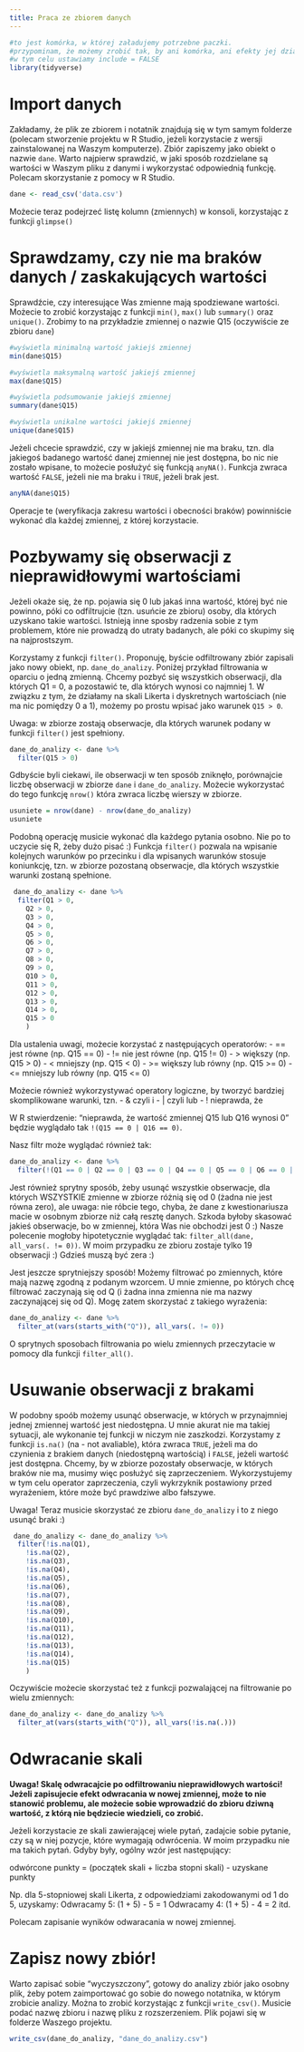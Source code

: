```yaml
---
title: Praca ze zbiorem danych
---
```


```r
#to jest komórka, w której załadujemy potrzebne paczki.
#przypominam, że możemy zrobić tak, by ani komórka, ani efekty jej działania nie były wyświetlane.
#w tym celu ustawiamy include = FALSE
library(tidyverse)
```

# Import danych

Zakładamy, że plik ze zbiorem i notatnik znajdują się w tym samym folderze (polecam stworzenie projektu w R Studio, jeżeli korzystacie z wersji zainstalowanej na Waszym komputerze). Zbiór zapiszemy jako obiekt o nazwie `dane`. Warto najpierw sprawdzić, w jaki sposób rozdzielane są wartości w Waszym pliku z danymi i wykorzystać odpowiednią funkcję. Polecam skorzystanie z pomocy w R Studio.

```r
dane <- read_csv('data.csv') 
```

Możecie teraz podejrzeć listę kolumn (zmiennych) w konsoli, korzystając z funkcji `glimpse()`

# Sprawdzamy, czy nie ma braków danych / zaskakujących wartości

Sprawdźcie, czy interesujące Was zmienne mają spodziewane wartości. Możecie to zrobić korzystając z funkcji `min()`, `max()` lub `summary()` oraz `unique()`. Zrobimy to na przykładzie zmiennej o nazwie Q15 (oczywiście ze zbioru `dane`)

```r
#wyświetla minimalną wartość jakiejś zmiennej
min(dane$Q15)
```

```r
#wyświetla maksymalną wartość jakiejś zmiennej
max(dane$Q15)
```

```r
#wyświetla podsumowanie jakiejś zmiennej
summary(dane$Q15)
```

```r
#wyświetla unikalne wartości jakiejś zmiennej
unique(dane$Q15)
```

Jeżeli chcecie sprawdzić, czy w jakiejś zmiennej nie ma braku, tzn. dla jakiegoś badanego wartość danej zmiennej nie jest dostępna, bo nic nie zostało wpisane, to możecie posłużyć się funkcją `anyNA()`. Funkcja zwraca wartość `FALSE`, jeżeli nie ma braku i `TRUE`, jeżeli brak jest.

```r
anyNA(dane$Q15)
```

Operacje te (weryfikacja zakresu wartości i obecności braków) powinniście wykonać dla każdej zmiennej, z której korzystacie.

# Pozbywamy się obserwacji z nieprawidłowymi wartościami

Jeżeli okaże się, że np. pojawia się 0 lub jakaś inna wartość, której być nie powinno, póki co odfiltrujcie (tzn. usuńcie ze zbioru) osoby, dla których uzyskano takie wartości. Istnieją inne sposby radzenia sobie z tym problemem, które nie prowadzą do utraty badanych, ale póki co skupimy się na najprostszym. 

Korzystamy z funkcji `filter()`. Proponuję, byście odfiltrowany zbiór zapisali jako nowy obiekt, np. `dane_do_analizy`. Poniżej przykład filtrowania w oparciu o jedną zmienną. Chcemy pozbyć się wszystkich obserwacji, dla których Q1 = 0, a pozostawić te, dla których wynosi co najmniej 1. W związku z tym, że działamy na skali Likerta i dyskretnych wartościach (nie ma nic pomiędzy 0 a 1), możemy po prostu wpisać jako warunek `Q15 > 0`.

Uwaga: w zbiorze zostają obserwacje, dla których warunek podany w funkcji `filter()` jest spełniony.  

```r
dane_do_analizy <- dane %>%
  filter(Q15 > 0)
```

Gdbyście byli ciekawi, ile obserwacji w ten sposób zniknęło, porównajcie liczbę obserwacji w zbiorze `dane` i `dane_do_analizy`. Możecie wykorzystać do tego funkcję `nrow()` która zwraca liczbę wierszy w zbiorze.

```r
usuniete = nrow(dane) - nrow(dane_do_analizy)
usuniete
```

Podobną operację musicie wykonać dla każdego pytania osobno. Nie po to uczycie się R, żeby dużo pisać :) Funkcja `filter()` pozwala na wpisanie kolejnych warunków po przecinku i dla wpisanych warunków stosuje koniunkcję, tzn. w zbiorze pozostaną obserwacje, dla których wszystkie warunki zostaną spełnione.

```r
 dane_do_analizy <- dane %>%
  filter(Q1 > 0, 
    Q2 > 0, 
    Q3 > 0,
    Q4 > 0,
    Q5 > 0,
    Q6 > 0,
    Q7 > 0,
    Q8 > 0,
    Q9 > 0,
    Q10 > 0,
    Q11 > 0,
    Q12 > 0,
    Q13 > 0,
    Q14 > 0,
    Q15 > 0
    ) 
```

Dla ustalenia uwagi, możecie korzystać z następujących operatorów:
- == jest równe (np. Q15 == 0)
- != nie jest równe (np. Q15 != 0)
- > większy (np. Q15 > 0)
- < mniejszy (np. Q15 < 0)
- >= większy lub równy (np. Q15 >= 0)
- <= mniejszy lub równy (np. Q15 <= 0)

Możecie również wykorzystywać operatory logiczne, by tworzyć bardziej skomplikowane warunki, tzn.
-  & czyli i
-  | czyli lub
-  ! nieprawda, że

W R stwierdzenie: "nieprawda, że wartość zmiennej Q15 lub Q16 wynosi 0" będzie wyglądało tak `!(Q15 == 0 | Q16 == 0)`.

Nasz filtr może wyglądać również tak:

```r
dane_do_analizy <- dane %>%
  filter(!(Q1 == 0 | Q2 == 0 | Q3 == 0 | Q4 == 0 | Q5 == 0 | Q6 == 0 | Q7 == 0 | Q8 == 0 | Q9 == 0 | Q10 == 0 | Q11 == 0 | Q12 == 0 | Q13 == 0 | Q14 == 0 | Q15 == 0))
```

Jest również sprytny sposób, żeby usunąć wszystkie obserwacje, dla których WSZYSTKIE zmienne w zbiorze różnią się od 0 (żadna nie jest równa zero), ale uwaga: nie róbcie tego, chyba, że dane z kwestionariusza macie w osobnym zbiorze niż całą resztę danych. Szkoda byłoby skasować jakieś obserwacje, bo w zmiennej, która Was nie obchodzi jest 0 :) Nasze polecenie mogłoby hipotetycznie wyglądać tak: `filter_all(dane, all_vars(. != 0))`. W moim przypadku ze zbioru zostaje tylko 19 obserwacji :) Gdzieś muszą być zera :)

Jest jeszcze sprytniejszy sposób! Możemy filtrować po zmiennych, które mają nazwę zgodną z podanym wzorcem. U mnie zmienne, po których chcę filtrować zaczynają się od Q (i żadna inna zmienna nie ma nazwy zaczynającej się od Q). Mogę zatem skorzystać z takiego wyrażenia:

```r
dane_do_analizy <- dane %>%
  filter_at(vars(starts_with("Q")), all_vars(. != 0))
```

O sprytnych sposobach filtrowania po wielu zmiennych przeczytacie w pomocy dla funkcji `filter_all()`.

# Usuwanie obserwacji z brakami

W podobny spoób możemy usunąć obserwacje, w których w przynajmniej jednej zmiennej wartość jest niedostępna. U mnie akurat nie ma takiej sytuacji, ale wykonanie tej funkcji w niczym nie zaszkodzi. Korzystamy z funkcji `is.na()` (na - not avaliable), która zwraca `TRUE`, jeżeli ma do czynienia z brakiem danych (niedostępną wartością) i `FALSE`, jeżeli wartość jest dostępna. Chcemy, by w zbiorze pozostały obserwacje, w których braków nie ma, musimy więc posłużyć się zaprzeczeniem. Wykorzystujemy w tym celu operator zaprzeczenia, czyli wykrzyknik postawiony przed wyrażeniem, które może być prawdziwe albo fałszywe.

Uwaga! Teraz musicie skorzystać ze zbioru `dane_do_analizy` i to z niego usunąć braki :) 

```r
 dane_do_analizy <- dane_do_analizy %>%
  filter(!is.na(Q1), 
    !is.na(Q2), 
    !is.na(Q3),
    !is.na(Q4),
    !is.na(Q5),
    !is.na(Q6),
    !is.na(Q7),
    !is.na(Q8),
    !is.na(Q9),
    !is.na(Q10),
    !is.na(Q11),
    !is.na(Q12),
    !is.na(Q13),
    !is.na(Q14),
    !is.na(Q15)
    ) 
```

Oczywiście możecie skorzystać też z funkcji pozwalającej na filtrowanie po wielu zmiennych:

```r
dane_do_analizy <- dane_do_analizy %>%
  filter_at(vars(starts_with("Q")), all_vars(!is.na(.)))
```


# Odwracanie skali

**Uwaga! Skalę odwracajcie po odfiltrowaniu nieprawidłowych wartości! Jeżeli zapisujecie efekt odwracania w nowej zmiennej, może to nie stanowić problemu, ale możecie sobie wprowadzić do zbioru dziwną wartość, z którą nie będziecie wiedzieli, co zrobić.**

Jeżeli korzystacie ze skali zawierającej wiele pytań, zadajcie sobie pytanie, czy są w niej pozycje, które wymagają odwrócenia. W moim przypadku nie ma takich pytań. Gdyby były, ogólny wzór jest następujący:

odwórcone punkty = (początek skali + liczba stopni skali) - uzyskane punkty

Np. dla 5-stopniowej skali Likerta, z odpowiedziami zakodowanymi od 1 do 5, uzyskamy:
Odwracamy 5: (1 + 5) - 5 = 1
Odwracamy 4: (1 + 5) - 4 = 2
itd.

Polecam zapisanie wyników odwaracania w nowej zmiennej.

# Zapisz nowy zbiór!

Warto zapisać sobie "wyczyszczony", gotowy do analizy zbiór jako osobny plik, żeby potem zaimportować go sobie do nowego notatnika, w którym zrobicie analizy. Można to zrobić korzystając z funkcji `write_csv()`. Musicie podać nazwę zbioru i nazwę pliku z rozszerzeniem. Plik pojawi się w folderze Waszego projektu.

```r
write_csv(dane_do_analizy, "dane_do_analizy.csv")
```




